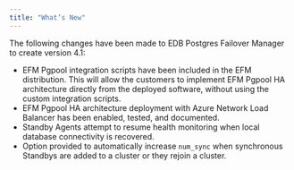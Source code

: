 ```yaml
---
title: "What’s New"
---
```


The following changes have been made to EDB Postgres Failover Manager to create version 4.1:

-   EFM Pgpool integration scripts have been included in the EFM distribution. This will allow the customers to implement EFM Pgpool HA architecture directly from the deployed software, without using the custom integration scripts.
-   EFM Pgpool HA architecture deployment with Azure Network Load Balancer has been enabled, tested, and documented.
-   Standby Agents attempt to resume health monitoring when local database connectivity is recovered.
-   Option provided to automatically increase `num_sync` when synchronous Standbys are added to a cluster or they rejoin a cluster.

